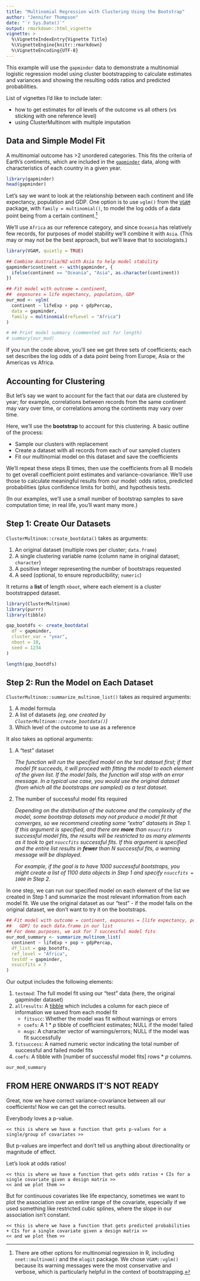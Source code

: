 ```yaml
---
title: "Multinomial Regression with Clustering Using the Bootstrap"
author: "Jennifer Thompson"
date: "`r Sys.Date()`"
output: rmarkdown::html_vignette
vignette: >
  %\VignetteIndexEntry{Vignette Title}
  %\VignetteEngine{knitr::rmarkdown}
  %\VignetteEncoding{UTF-8}
---
```


This example will use the `gapminder` data to demonstrate a multinomial logistic regression model using cluster bootstrapping to calculate estimates and variances and showing the resulting odds ratios and predicted probabilities.

List of vignettes I'd like to include later:

- how to get estimates for *all* levels of the outcome vs all others (vs sticking with one reference level)
- using ClusterMultinom with multiple imputation

## Data and Simple Model Fit

A multinomial outcome has >2 unordered categories. This fits the criteria of Earth's continents, which are included in the [`gapminder`](https://cran.r-project.org/package=gapminder) data, along with characteristics of each country in a given year.

```r
library(gapminder)
head(gapminder)
```

Let's say we want to look at the relationship between each continent and life expectancy, population and GDP. One option is to use `vglm()` from the [`VGAM`](https://cran.r-project.org/web/packages/VGAM/index.html) package, with `family = multinomial()`, to model the log odds of a data point being from a certain continent.[^1]

We'll use `Africa` as our reference category, and since `Oceania` has relatively few records, for purposes of model stability we'll combine it with `Asia`. (This may or may not be the best approach, but we'll leave that to sociologists.)

```r
library(VGAM, quietly = TRUE)

## Combine Australia/NZ with Asia to help model stability
gapminder$continent <- with(gapminder, {
  ifelse(continent == "Oceania", "Asia", as.character(continent))
})

## Fit model with outcome = continent,
##  exposures = life expectancy, population, GDP
our_mod <- vglm(
  continent ~ lifeExp + pop + gdpPercap,
  data = gapminder,
  family = multinomial(refLevel = "Africa")
)

# ## Print model summary (commented out for length)
# summary(our_mod)

```

If you run the code above, you'll see we get three sets of coefficients; each
set describes the log odds of a data point being from Europe, Asia or the Americas vs Africa.


## Accounting for Clustering

But let's say we want to account for the fact that our data are clustered by year; for example, correlations between records from the same continent may vary over time, or correlations among the continents may vary over time.

Here, we'll use the **bootstrap** to account for this clustering. A basic outline of the process:

- Sample our clusters with replacement
- Create a dataset with all records from each of our sampled clusters
- Fit our multinomial model on this dataset and save the coefficients

We'll repeat these steps B times, then use the coefficients from all B models to get overall coefficient point estimates and variance-covariance. We'll use those to calculate meaningful results from our model: odds ratios, predicted
probabilities (plus confidence limits for both), and hypothesis tests.

(In our examples, we'll use a small number of bootstrap samples to save
computation time; in real life, you'll want many more.)

## Step 1: Create Our Datasets

`ClusterMultinom::create_bootdata()` takes as arguments:

1. An original dataset (multiple rows per cluster; `data.frame`)
1. A single clustering variable name (column name in original dataset; `character`)
1. A positive integer representing the number of bootstraps requested
1. A seed (optional, to ensure reproducibility; `numeric`)

It returns a **list** of length `nboot`, where each element is a cluster bootstrapped dataset.

```r
library(ClusterMultinom)
library(purrr)
library(tibble)

gap_bootdfs <- create_bootdata(
  df = gapminder,
  cluster_var = "year",
  nboot = 10,
  seed = 1234
)

length(gap_bootdfs)
```

## Step 2: Run the Model on Each Dataset

`ClusterMultinom::summarize_multinom_list()` takes as required arguments:

1. A model formula
1. A list of datasets *(eg, one created by `ClusterMultinom::create_bootdata()`)*
1. Which level of the outcome to use as a reference

It also takes as optional arguments:

1. A "test" dataset

    *The function will run the specified model on the test dataset first; if
    that model fit succeeds, it will proceed with fitting the model to each
    element of the given list. If the model fails, the function will stop with
    an error message. In a typical use case, you would use the original dataset
    (from which all the bootstraps are sampled) as a test dataset.*
    
1. The number of successful model fits required

    *Depending on the distribution of the outcome and the complexity of the
    model, some bootstrap datasets may not produce a model fit that converges,
    so we recommend creating some "extra" datasets in Step 1. If this argument
    is specified, and there are **more** than `nsuccfits` successful model fits,
    the results will be restricted to as many elements as it took to get
    `nsuccfits` successful fits. If this argument is specified and the entire
    list results in **fewer** than N successful fits, a warning message will be
    displayed.*
    
    *For example, if the goal is to have 1000 successful bootstraps, you might
    create a list of 1100 data objects in Step 1 and specify `nsuccfits = 1000`
    in Step 2.*

In one step, we can run our specified model on each element of the list we
created in Step 1 and summarize the most relevant information from each model
fit. We use the original dataset as our "test" - if the model fails on the
original dataset, we don't want to try it on the bootstraps.

```r
## Fit model with outcome = continent, exposures = [life expectancy, population,
##   GDP] to each data.frame in our list
## For demo purposes, we ask for 7 successful model fits
our_mod_summary <- summarize_multinom_list(
  continent ~ lifeExp + pop + gdpPercap,
  df_list = gap_bootdfs,
  ref_level = "Africa",
  testdf = gapminder,
  nsuccfits = 7
)

```

Our output includes the following elements:

1. `testmod`: The full model fit using our "test" data (here, the original
gapminder dataset)
1. `allresults`: A [tibble](https://CRAN.R-project.org/package=tibble) which includes a column for each piece of information we saved from each model fit
    - `fitsucc`: Whether the model was fit without warnings or errors
    - `coefs`: A 1 \* *p* tibble of coefficient estimates; NULL if the model
    failed
    - `msgs`: A character vector of warnings/errors; NULL if the model was fit
    successfully
1. `fitsuccess`: A named numeric vector indicating the total number of successful and failed model fits
1. `coefs`: A tibble with [number of successful model fits] rows \* *p* columns.

```r
our_mod_summary

```



## FROM HERE ONWARDS IT'S NOT READY

Great, now we have correct variance-covariance between all our coefficients! Now we can get the correct results.

Everybody loves a p-value.

    << this is where we have a function that gets p-values for a single/group of covariates >>
    
But p-values are imperfect and don't tell us anything about directionality or magnitude of effect.

Let's look at odds ratios!

    << this is where we have a function that gets odds ratios + CIs for a single covariate given a design matrix >>
    << and we plot them >>

But for continuous covariates like life expectancy, sometimes we want to plot the association over an entire range of the covariate, especially if we used something like restricted cubic splines, where the slope in our association isn't constant.

    << this is where we have a function that gets predicted probabilities + CIs for a single covariate given a design matrix >>
    << and we plot them >>

[^1]: There are other options for multinomial regression in R, including `nnet::multinom()` and the `mlogit` package. We chose `VGAM::vglm()` because its warning messages were the most conservative and verbose, which is particularly helpful in the context of bootstrapping.